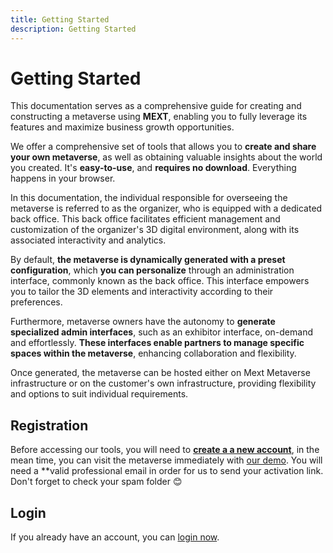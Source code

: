 ```yaml
---
title: Getting Started
description: Getting Started
---
```


# Getting Started

This documentation serves as a comprehensive guide for creating and constructing a metaverse using **MEXT**, enabling you to fully leverage its features and maximize business growth opportunities.

We offer a comprehensive set of tools that allows you to **create and share your own metaverse**, as well as obtaining valuable insights about the world you created. It's **easy-to-use**, and **requires no download**. Everything happens in your browser.

In this documentation, the individual responsible for overseeing the metaverse is referred to as the organizer, who is equipped with a dedicated back office. This back office facilitates efficient management and customization of the organizer's 3D digital environment, along with its associated interactivity and analytics.

By default, **the metaverse is dynamically generated with a preset configuration**, which **you can personalize** through an administration interface, commonly known as the back office. This interface empowers you to tailor the 3D elements and interactivity according to their preferences.

Furthermore, metaverse owners have the autonomy to **generate specialized admin interfaces**, such as an exhibitor interface, on-demand and effortlessly. **These interfaces enable partners to manage specific spaces within the metaverse**, enhancing collaboration and flexibility.

Once generated, the metaverse can be hosted either on Mext Metaverse infrastructure or on the customer's own infrastructure, providing flexibility and options to suit individual requirements.

## Registration

Before accessing our tools, you will need to **[create a a new account](https://mext.app/register)**, in the mean time, you can visit the metaverse immediately with [our demo](https://mext.app). You will need a \*\*valid professional email in order for us to send your activation link. Don't forget to check your spam folder 😊

## Login

If you already have an account, you can [login now](https://mext.app/login).
